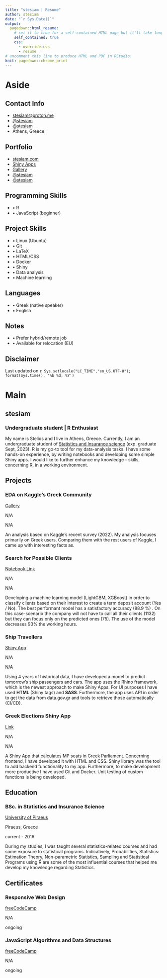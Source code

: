 ```yaml
---
title: "stesiam | Resume"
author: stesiam
date: "`r Sys.Date()`"
output:
  pagedown::html_resume:
    # set it to true for a self-contained HTML page but it'll take longer to render
    self_contained: true
    css:
      - override.css
      - resume
# uncomment this line to produce HTML and PDF in RStudio:
knit: pagedown::chrome_print
---
```


# Aside

## Contact Info {#contact}
-   <i class="fa fa-envelope"></i> [stesiam@proton.me](mailto:stesiam@proton.me){.email}
-   <i class="fa fa-skype" aria-hidden="true"></i> [\@stesiam](https://github.com/stesiam)
-   <i class="fab fa-mastodon" aria-hidden="true"></i> [\@stesiam](https://fosstodon.org/@stesiam)
-   <i class="fa fa-map-marker" aria-hidden="true"></i> Athens, Greece

## Portfolio {#contact}

-   <i class="fa fa-globe" aria-hidden="true"></i> [stesiam.com](https://www.stesiam.com/)
-   <i class="fa fa-pie-chart" aria-hidden="true"></i> [Shiny Apps](https://www.stesiam.com/shiny.html)
-   <i class="fa fa-paint-brush" aria-hidden="true"></i> [Gallery](https://www.stesiam.com/gallery.html)
-   <i class="fa fa-github"></i> [\@stesiam](https://github.com/stesiam)
-   <i class="fa fa-youtube" aria-hidden="true"></i> [\@stesiam](https://www.youtube.com/@stesiam)

## Programming Skills {#skills}

- • R 
- • JavaScript (beginner)

## Project Skills {#skills}

- • Linux (Ubuntu)
- • Git
- • LaTeX
- • HTML/CSS
- • Docker
- • Shiny
- • Data analysis
- • Machine learning

##  Languages {#skills}

- • Greek (native speaker)
- • English

## Notes {#skills}

- • Prefer hybrid/remote job 
- • Available for relocation (EU)

## Disclaimer {#disclaimer}

\vspace*{\fill}
Last updated on `r Sys.setlocale("LC_TIME","en_US.UTF-8"); format(Sys.time(), '%b %d, %Y')`


# Main

## stesiam {#title}

### Undergraduate student | R Enthusiast

My name is Stelios and I live in Athens, Greece. Currently, I am an undergraduate student of [Statistics and Insurance science](https://www.unipi.gr/unipi/en/sta-home-en.html) (exp. graduate Sept, 2023). R is my go-to tool for my data-analysis tasks. I have some hands-on experience, by writing notebooks and developing some simple Shiny apps. I would like to further enhance my knowledge - skills, concerning R, in a working environment.

## Projects {data-icon="suitcase"}

### EDA on Kaggle's Greek Community

[Gallery](https://stesiam.github.io/gallery.html)

N/A

N/A

An analysis based on Kaggle's recent survey (2022). My analysis focuses primarily on Greek users. Comparing them with the rest users of Kaggle, I came up with interesting facts as. 


### Search for Possible Clients

[Notebook Link](https://stesiam.github.io/notebooks/2022-11-24-Predict-Possible-Clients/2022-11-24-Predict-Possible-Clients.html)

N/A

N/A

Developing a machine learning model (LightGBM, XGBoost) in order to classify clients based on their interest to create a term deposit account (Yes / No). The best performant model has a satisfactory accuracy (88.9 \%) . On this case-scenario the company will not have to call all their clients (1132) but they can focus only on the predicted ones (75). The use of the model decreases 93% the working hours.


### Ship Travellers

[Shiny App](https://stesiam.shinyapps.io/Ship-Passengers/)

N/A

N/A

Using 4 years of historical data, I have developed a model to predict tomorrow's ship passengers and cars. The app uses the Rhino framework, which is the newest approach to make Shiny Apps. For UI purposes I have used **HTML** (Shiny tags) and **SASS**. Furthermore, the app uses API in order to get the data from data.gov.gr and tools to retrieve those automatically (CI/CD). 


### Greek Elections Shiny App

[Link](https://stesiam.shinyapps.io/GreekElectionsShiny/)

N/A

N/A

A Shiny App that calculates MP seats in Greek Parliament. Concerning frontend, I have developed it with HTML and CSS. Shiny library was the tool to add backend functionality to my app. Furthermore, to make development more productive I have used Git and Docker. Unit testing of custom functions is being developed.


## Education {data-icon="graduation-cap" data-concise="true"}

### BSc. in Statistics and Insurance Science

[University of Piraeus](https://www.unipi.gr/unipi/en/sta-home-en.html)

Piraeus, Greece

current - 2016


During my studies, I was taught several statistics-related courses and had some exposure to statistical programs. Indicatively, Probabilities, Statistics: Estimation Theory, Non-parametric Statistics, Sampling and Statistical Programs using R are some of the most influential courses that helped me develop my knowledge regarding Statistics.

## Certificates {data-icon="book" data-concise="true"}

### Responsive Web Design

[freeCodeCamp](https://www.freecodecamp.org/learn/2022/responsive-web-design/)

N/A

ongoing

### JavaScript Algorithms and Data Structures

[freeCodeCamp](https://www.freecodecamp.org/learn/javascript-algorithms-and-data-structures/)

N/A

ongoing